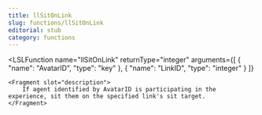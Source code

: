 ```yaml
---
title: llSitOnLink
slug: functions/llSitOnLink
editorial: stub
category: functions
---
```


<LSLFunction
	name="llSitOnLink"
	returnType="integer"
	arguments={[
	{
		"name": "AvatarID",
		"type": "key"
	},
	{
		"name": "LinkID",
		"type": "integer"
	}
]}
>
	<Fragment slot="description">
		If agent identified by AvatarID is participating in the experience, sit them on the specified link's sit target.
	</Fragment>
</LSLFunction>
